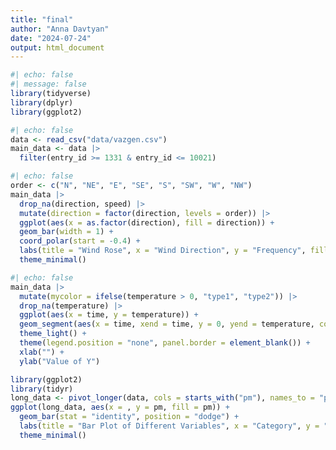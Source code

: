 ```yaml
---
title: "final"
author: "Anna Davtyan"
date: "2024-07-24"
output: html_document
---
```


```r
#| echo: false
#| message: false
library(tidyverse)
library(dplyr)
library(ggplot2)
```

```r
#| echo: false
data <- read_csv("data/vazgen.csv")
main_data <- data |>
  filter(entry_id >= 1331 & entry_id <= 10021)
```

```r
#| echo: false
order <- c("N", "NE", "E", "SE", "S", "SW", "W", "NW")
main_data |>
  drop_na(direction, speed) |>
  mutate(direction = factor(direction, levels = order)) |>
  ggplot(aes(x = as.factor(direction), fill = direction)) + 
  geom_bar(width = 1) +
  coord_polar(start = -0.4) +
  labs(title = "Wind Rose", x = "Wind Direction", y = "Frequency", fill = "Direction") +
  theme_minimal()

```

```r
#| echo: false
main_data |> 
  mutate(mycolor = ifelse(temperature > 0, "type1", "type2")) |>
  drop_na(temperature) |>
  ggplot(aes(x = time, y = temperature)) +
  geom_segment(aes(x = time, xend = time, y = 0, yend = temperature, color = mycolor), linewidth = 0.3, alpha = 0.9) +
  theme_light() +
  theme(legend.position = "none", panel.border = element_blank()) +
  xlab("") +
  ylab("Value of Y")
```

```r
library(ggplot2)
library(tidyr)
long_data <- pivot_longer(data, cols = starts_with("pm"), names_to = "pm")
ggplot(long_data, aes(x = , y = pm, fill = pm)) +
  geom_bar(stat = "identity", position = "dodge") +
  labs(title = "Bar Plot of Different Variables", x = "Category", y = "Value") +
  theme_minimal()
```

